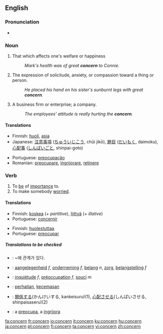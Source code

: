 ==English==

===Pronunciation===
*{{audio|en-us-concern.ogg|Audio (US)}}

===Noun===
{{en-noun}}
# That which affects one's welfare or happiness
#:''Mark's health was of great '''concern''' to Connie.''
# The expression of solicitude, anxiety, or compassion toward a thing or person.
#:''He placed his hand on his sister's sunburnt legs with great '''concern'''.''
# A business firm or enterprise; a company.
#:''The employees' attitude is really hurting the '''concern'''.''

====Translations====
{{trans-top|That which affects one's welfare or happiness}}
*Finnish: [[huoli]], [[asia]]
*Japanese: [[注意事項]] ([[ちゅういじこう]], chūi jikō), [[題目]] ([[だいもく]], daimoku), [[心配事]] ([[しんぱいごと]], shinpai-goto)
{{trans-mid}}
*Portuguese: [[preocupação]] {{f}}
*Romanian: [[preocupare]], [[ingrijorare]], [[retinere]]
{{trans-bottom}}

===Verb===
{{en-verb}}
# To [[be]] of [[importance]] to.
# To make somebody [[worried]].

====Translations====
{{trans-top|To be of importance to}}
*Finnish: [[koskea]] (''+ partitive''), [[liittyä]] (''+ illative'')
*Portuguese: [[concernir]]
{{trans-mid}}
{{trans-bottom}}

{{trans-top|To make somebody worried}}
*Finnish: [[huolestuttaa]]
*Portuguese: [[preocupar]]
{{trans-mid}}
{{trans-bottom}}

=====Translations to be checked=====
{{checktrans}}
*{{ttbc|Korean}}: ~에 관계가 있다.
*{{ttbc|Dutch}}: [[aangelegenheid]] ''f'', [[onderneming]] ''f'', [[belang]] ''n'', [[zorg]], [[belangstelling]] ''f''
*{{ttbc|French}}: [[inquiétude]] ''f'', [[préoccupation]] ''f'', [[souci]] ''m''
*{{ttbc|Indonesian}}: [[hati|perhatian]], [[cemas|kecemasan]]
*{{ttbc|Japanese}}: [[関係]]する(かんけいする, kankeisuru)(1), [[心配]]させる(しんぱいさせる, shinpaisaseru)(2)
*{{ttbc|Romanian}}: a [[preocupa]], a [[ingrijora]]

[[fa:concern]]
[[fr:concern]]
[[io:concern]]
[[it:concern]]
[[ku:concern]]
[[hu:concern]]
[[ja:concern]]
[[pt:concern]]
[[fi:concern]]
[[ta:concern]]
[[vi:concern]]
[[zh:concern]]